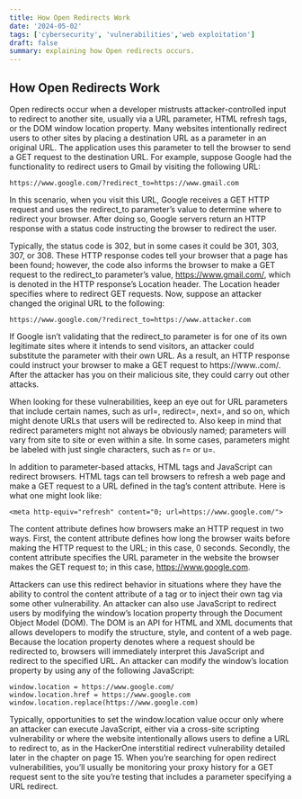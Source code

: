 ```yaml
---
title: How Open Redirects Work
date: '2024-05-02'
tags: ['cybersecurity', 'vulnerabilities','web exploitation']
draft: false
summary: explaining how Open redirects occurs.
---
```


## How Open Redirects Work

Open redirects occur when a developer mistrusts attacker-controlled
input to redirect to another site, usually via a URL parameter, HTML
<meta> refresh tags, or the DOM window location property.
Many websites intentionally redirect users to other sites by placing a
destination URL as a parameter in an original URL. The application
uses this parameter to tell the browser to send a GET request to the
destination URL. For example, suppose Google had the functionality
to redirect users to Gmail by visiting the following URL:

```
https://www.google.com/?redirect_to=https://www.gmail.com
```
In this scenario, when you visit this URL, Google receives a GET
HTTP request and uses the redirect_to parameter’s value to determine
where to redirect your browser. After doing so, Google servers return
an HTTP response with a status code instructing the browser to
redirect the user. 

Typically, the status code is 302, but in some cases it
could be 301, 303, 307, or 308. These HTTP response codes tell your
browser that a page has been found; however, the code also informs the
browser to make a GET request to the redirect_to parameter’s value,
https://www.gmail.com/, which is denoted in the HTTP response’s
Location header. The Location header specifies where to redirect GET
requests.
Now, suppose an attacker changed the original URL to the
following:

```
https://www.google.com/?redirect_to=https://www.attacker.com
```

If Google isn’t validating that the redirect_to parameter is for one of
its own legitimate sites where it intends to send visitors, an attacker
could substitute the parameter with their own URL. As a result, an
HTTP response could instruct your browser to make a GET request to
https://www.<attacker>.com/. After the attacker has you on their malicious
site, they could carry out other attacks.

When looking for these vulnerabilities, keep an eye out for URL
parameters that include certain names, such as url=, redirect=, next=, and
so on, which might denote URLs that users will be redirected to. Also
keep in mind that redirect parameters might not always be obviously
named; parameters will vary from site to site or even within a site. In
some cases, parameters might be labeled with just single characters,
such as r= or u=.

In addition to parameter-based attacks, HTML <meta> tags and
JavaScript can redirect browsers. HTML <meta> tags can tell browsers to
refresh a web page and make a GET request to a URL defined in the tag’s
content attribute. Here is what one might look like:

```
<meta http-equiv="refresh" content="0; url=https://www.google.com/">
```

The content attribute defines how browsers make an HTTP request
in two ways. First, the content attribute defines how long the browser
waits before making the HTTP request to the URL; in this case, 0
seconds. Secondly, the content attribute specifies the URL parameter in
the website the browser makes the GET request to; in this case,
https://www.google.com. 

Attackers can use this redirect behavior in
situations where they have the ability to control the content attribute of
a <meta> tag or to inject their own tag via some other vulnerability.
An attacker can also use JavaScript to redirect users by modifying
the window’s location property through the Document Object Model
(DOM). The DOM is an API for HTML and XML documents that
allows developers to modify the structure, style, and content of a web
page. Because the location property denotes where a request should be
redirected to, browsers will immediately interpret this JavaScript and
redirect to the specified URL. An attacker can modify the window’s
location property by using any of the following JavaScript:

```
window.location = https://www.google.com/
window.location.href = https://www.google.com
window.location.replace(https://www.google.com)
```

Typically, opportunities to set the window.location value occur only
where an attacker can execute JavaScript, either via a cross-site scripting
vulnerability or where the website intentionally allows users to define a
URL to redirect to, as in the HackerOne interstitial redirect
vulnerability detailed later in the chapter on page 15.
When you’re searching for open redirect vulnerabilities, you’ll
usually be monitoring your proxy history for a GET request sent to the
site you’re testing that includes a parameter specifying a URL redirect.